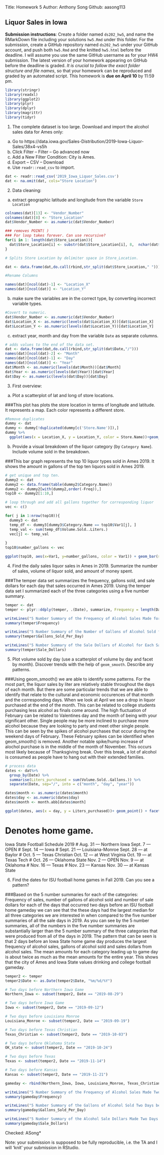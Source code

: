 Title: Homework 5
Author: Anthony Song 
Github: aasong113


## Liquor Sales in Iowa

**Submission instructions**: Create a folder named `ds202_hw5`, and name the RMarkDown file including your solutions `hw5.Rmd` under this folder. For the submission, create a GitHub repository named `ds202_hw5` under your GitHub account, and push both `hw5.Rmd` and the knitted `hw5.html` before the deadline. I will assume you use the same GitHub username as for your HW4 submission. The latest version of your homework appearing on GitHub before the deadline is graded. *It is crucial to follow the exact folder structure and file names*, so that your homework can be reproduced and graded by an automated script. This homework is **due on April 10** by 11:59 pm.

```r
library(stringr)
library(readxl)
library(ggplot2)
library(plyr)
library(dplyr)
library(magrittr)
library(tidyr)
```

1. The complete dataset is too large. Download and import the alcohol sales data for Ames only: 

  a. Go to https://data.iowa.gov/Sales-Distribution/2019-Iowa-Liquor-Sales/38x4-vs5h
  b. Click Filter -- Filter -- Go advanced now
  c. Add a New Filter Condition: City is Ames.
  d. Export -- CSV -- Download
  e. Use `readr::read_csv` to import.
```r
dat <- readr::read_csv('2019_Iowa_Liquor_Sales.csv')
dat <- na.omit(dat, cols="Store Location")
```

2. Data cleaning: 
  a. extract geographic latitude and longitude from the variable `Store Location`
```r

colnames(dat)[13] <- "Vendor_Number"
colnames(dat)[8] <- "Store_Location"
dat$Vendor_Number <- as.numeric(dat$Vendor_Number)
```

```r
### removes POINT( )
### For loop takes forever. Can use recursive?
for(i in 1: length(dat$Store_Location)){
  dat$Store_Location[i] <- substr(dat$Store_Location[i], 8,  nchar(dat$Store_Location[i])-1)
}
```

```r
# Splits Store Location by delimiter space in Store_Location.

dat <- data.frame(dat,do.call(rbind,str_split(dat$Store_Location," ")))

#Rename Columns 

names(dat)[ncol(dat)-1] <- "Location_X"
names(dat)[ncol(dat)] <- "Location_Y"
```


  b. make sure the variables are in the correct type, by converting incorrect variable types.
```r
#Covert to numeric. 
dat$Vendor_Number <- as.numeric(dat$Vendor_Number)
dat$Location_X <- as.numeric(levels(dat$Location_X))[dat$Location_X]
dat$Location_Y <- as.numeric(levels(dat$Location_Y))[dat$Location_Y]
```
  
  c. extract year, month and day from the variable `Date` as separate columns.

```r

# adds values to the end of the data set. 
dat <- data.frame(dat,do.call(rbind,str_split(dat$Date,"/")))
names(dat)[ncol(dat)-2] <- "Month"
names(dat)[ncol(dat)-1] <- "Day"
names(dat)[ncol(dat)] <- "Year"
dat$Month <- as.numeric(levels(dat$Month))[dat$Month]
dat$Year <- as.numeric(levels(dat$Year))[dat$Year]
dat$Day <- as.numeric(levels(dat$Day))[dat$Day]
```


3. First overview:
  a. Plot a scatterplot of lat and long of store locations. 

###This plot has plots the store location in terms of longitude and latitude. It represents a map. Each color represents a different store. 
```r
#Remove duplicates
dummy <- dat
dummy <- dummy[!duplicated(dummy[c('Store.Name')]),]
dummy %>%
  ggplot(aes(x = Location_X, y = Location_Y, color = Store.Name))+geom_point() +labs(title = "Store Locations in Ames 2019", x = "Latitude", y = "Longitude")+theme(axis.text.x = element_text(angle = 60, hjust = 1))
```

  b. Provide a visual breakdown of the liquor category (by `Category Name`). Include volume sold in the breakdown.

###This bar graph represents the top 10 liquor types sold in Ames 2019. It shows the amount in gallons of the top ten liquors sold in Ames 2019.
```r

# get unique and top ten. 
dummy2 <- dat
dummy2 <- data.frame(table(dummy2$Category.Name))
dummy2 <- dummy2[with(dummy2,order(-Freq)),]
top10 <- dummy2[1:10,]

# loop through and add all gallons together for corresponding liquor
vec <- c()

for( j in 1:nrow(top10)){
  dummy3 <- dat
  temp_df <- dummy3[dummy3$Category.Name == top10$Var1[j], ]
  temp_val <- sum(temp_df$Volume.Sold..Liters.)
  vec[j] <- temp_val
  
}
top10$number_gallons <- vec

ggplot(top10, aes(x=Var1, y=number_gallons, color = Var1)) + geom_bar(stat = "identity")+labs(x = "Type of Alcohol", y = "Volume Sold in Gallons",title = "Distribution of Top 10 Alcohols Sold in Ames 2019" )+theme(axis.text.x = element_text(angle = 60, hjust = 1))


```

4. Find the daily sales liquor sales in Ames in 2019. Summarize the number of sales, volume of liquor sold, and amount of money spent.

###The temper data set summarizes the frequency, gallons sold, and sale dollars for each day that sales occurred in Ames 2019. Using the temper data set I summarized each of the three categories using a five number summary. 
```r
temper <- dat
temper <- plyr::ddply(temper, .(Date), summarize, Frequency = length(Date), Gallons_Sold_Per_Day = sum(Volume.Sold..Gallons.), Sale_Dollars = sum(Sale..Dollars.))

writeLines("5 Number Summary of the Frequency of Alcohol Sales Made for Each Sale Day of the Year 2019 in Ames")
summary(temper$Frequency)

writeLines("5 Number Summary of the Number of Gallons of Alcohol Sold for Each Sale Day of the Year 2019 in Ames")
summary(temper$Gallons_Sold_Per_Day)

writeLines("5 Number Summary of the Sale Dollars of Alcohol for Each Sale Day of the Year 2019 in Ames")
summary(temper$Sale_Dollars)

```

5. Plot volume sold by day (use a scatterplot of volume by day and facet by month). Discover trends with the help of `geom_smooth`. Describe any patterns.

###Using geom_smooth() we are able to identify some patterns. For the most part, the liquor sales by liter are relatively stable throughout the days of each month. But there are some particular trends that we are able to identify that relate to the cultural and economic occurences of that month and the corresponding days. When we look at April we see a drop in liquor purchased at the end of the month. This can be related to college students purchasing less alcohol as finals come around. The high fluctuation of February can be related to Valentines day and the month of being with your significant other. Single people may be more inclined to purchase more alcohol because they are looking to party and meet other single people. This can be seen by the spikes of alcohol purchases that occur during the weekend days of February. These February spikes can be identified when geom_smooth() is removed. Another notable spike/hump increase of alochol purchase is in the middle of the month of November. This occurs most likely because of Thanksgiving break. Over this break, a lot of alcohol is consumed as people have to hang out with their extended families. 
```r

# process data
dates <- dat%>%
  group_by(Date) %>%
  summarise(Liters_purchased = sum(Volume.Sold..Gallons.)) %>%
  separate(Date, sep="/", into = c("month", "day", "year"))

dates$month <- as.numeric(dates$month)
dates$day <- as.numeric(dates$day)
dates$month <- month.abb[dates$month]

ggplot(dates, aes(x = day, y = Liters_purchased))+ geom_point() + facet_wrap(~month)+labs(x = "Day of the Month", y = "Liters Purchased", title = "Liters of Alcohol Purchased by Day for Each Month in 2019")+ geom_smooth()

```

# Denotes home game. 
Iowa State Football Schedule 2019
# Aug. 31 — Northern Iowa
Sept. 7 — OPEN
# Sept. 14 — Iowa
# Sept. 21 — Louisiana-Monroe
Sept. 28 — at Baylor
# Oct. 5 — Texas Christian
Oct. 12 — at West Virginia
Oct. 19 — at Texas Tech
# Oct. 26 — Oklahoma State
Nov. 2 — OPEN
Nov. 9 — at Oklahoma
# Nov. 16 — Texas
# Nov. 23 — Kansas
Nov. 30 — at Kansas State


6. Find the dates for ISU football home games in Fall 2019. Can you see a pattern? 

###Based on the 5 number summaries for each of the categories: Frequency of sales, number of gallons of alcohol sold and number of sale dollars for each of the days that occurred two days before an ISU football home gameday we can see that the these days had the largest median for all three categories we are interested in when compared to the five number summaries of all the sale days in 2019. As you can see by the 5 number summaries, all of the numbers in the five number summaries are substantially larger than the 5 number summary of the three categories that were produced from all of the days in 2019. The pattern that can be seen is that 2 days before an Iowa State home game day produces the largest frequency of alcohol sales, gallons of alcohol sold and sales dollars from alcohol sales. The mean amounts for each category leading up to game day is about twice as much as the mean amounts for the entire year. This shows that the city of Ames and Iowa State values drinking and college football gameday. 
```r
temper2 <- temper
temper2$Date <- as.Date(temper2$Date, "%m/%d/%Y")

# Two days before Northern Iowa Game
Northern_Iowa <- subset(temper2, Date == "2019-08-29")

# Two days before Iowa Game
Iowa <- subset(temper2, Date == "2019-09-12")

# Two days before Louisiana Monroe
Louisiana_Monroe <- subset(temper2, Date == "2019-09-19")

# Two days before Texas Christian
Texas_Christian <- subset(temper2, Date == "2019-10-03")

# Two days before Oklahoma State 
OK_state <- subset(temper2, Date == "2019-10-24")

# Two days before Texas
Texas <- subset(temper2, Date == "2019-11-14")

# Two days before Kansas
Kansas <- subset(temper2, Date == "2019-11-21")

gameday <- rbind(Northern_Iowa, Iowa, Louisiana_Monroe, Texas_Christian, OK_state, Texas, Kansas)

writeLines("5 Number Summary of the Frequency of Alcohol Sales Made Two Days before Football GameDay")
summary(gameday$Frequency)

writeLines("5 Number Summary of the Gallons of Alcohol Sold Two Days before Football GameDay")
summary(gameday$Gallons_Sold_Per_Day)

writeLines("5 Number Summary of the Alcohol Sale Dollars Made Two Days before Football GameDay")
summary(gameday$Sale_Dollars)
```

Checked: ASong*

Note: your submission is supposed to be fully reproducible, i.e. the TA and I will 'knit' your submission in RStudio. 
